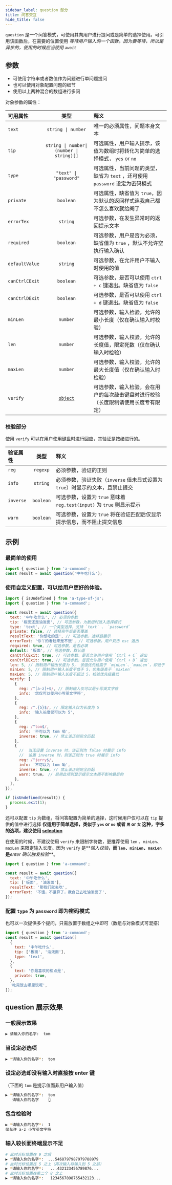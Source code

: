 ```yaml
---
sidebar_label: question 部分
title: 问答交互
hide_title: false
---
```


`question` 是一个问答模式，可使用其向用户进行提问或是简单的选择使用。可引用该函数后，在需要的位置使用
_等待用户输入的一个函数。因为要等待，所以是异步的，使用的时候应当使用 `await`_

## 参数

- 可使用字符串或者数值作为问题进行单问题提问
- 也可以使用对象配置问题的细节
- 使用以上两种混合的数组进行多问

对象参数的属性：

| 可用属性       |                   类型                    | 释义                                                                               |
| :------------- | :---------------------------------------: | :--------------------------------------------------------------------------------- |
| `text`         |            `string \| number`             | 唯一的必须属性，问题本身文本                                                       |
| `tip`          | `string \| number\| (number \| string)[]` | 可选属性，用户输入提示，该值为数组时将转化为简单的选择模式， `yes` or `no`         |
| `type`         |          `"text" \| "password"`           | 可选属性，当前问题的类型，缺省为 `text` ，还可使用 `password` 设定为密码模式       |
| `private`      |                 `boolean`                 | 可选属性，缺省值为 `true`，因为默认的返回样式连我自己都不怎么喜欢就给阉了          |
| `errorTex`     |                 `string`                  | 可选参数，在发生异常时的返回提示文本                                               |
| `required`     |                 `boolean`                 | 可选参数，用户是否为必须，缺省值为 `true` ，默认不允许空执行输入确认               |
| `defaultValue` |                 `string`                  | 可选参数，在允许用户不输入时使用的值                                               |
| `canCtrlCExit` |                 `boolean`                 | 可选参数，是否可以使用 `ctrl + c` 键退出。缺省值为 `false`                         |
| `canCtrlDExit` |                 `boolean`                 | 可选参数，是否可以使用 `ctrl + d` 键退出。缺省值为 `false`                         |
| `minLen`       |                 `number`                  | 可选参数，输入检验，允许的最小长度（仅在确认输入时校验）                           |
| `len`          |                 `number`                  | 可选参数，输入校验，允许的长度值，限定死数（仅在确认输入时检验）                   |
| `maxLen`       |                 `number`                  | 可选参数，输入校验，允许的最大长度值（仅在确认输入时检验）                         |
| `verify`       |           [`object`](#校验部分)           | 可选参数，输入检验，会在用户的每次敲击键盘时进行校验（长度限制请使用长度专有限定） |

### 校验部分

使用 `verify` 可以在用户使用键盘时进行回应，其验证是按绪进行的。

| 验证属性  |   类型    | 释义                                                                          |
| :-------- | :-------: | :---------------------------------------------------------------------------- |
| `reg`     | `regexp`  | 必须参数，验证的正则                                                          |
| `info`    | `string`  | 必须参数，验证失败（`inverse` 值未显式设置为 `true`）时显示的文本，且禁止提交 |
| `inverse` | `boolean` | 可选参数，设置为 `true` 意味着 `reg.test(input)` 为 `true` 则显示提示         |
| `warn`    | `boolean` | 可选参数，设置为 `true` 将在验证匹配后仅显示提示信息，而不阻止提交信息        |

## 示例

### 最简单的使用

```js
import { question } from 'a-command';
const result = await question('中午吃什么');
```

### 使用自定义配置，可以给用户更好的体验。

```js
import { isUndefined } from 'a-type-of-js';
import { question } from 'a-command';

const result = await question({
  text: '中午吃什么', // 必须的参数
  tip: '板面还是油泼面', // 可选参数，为数组时进入选择模式
  type: 'text', // 一个类型选择，支持 `text` 、 `password`
  private: false, // 选择完毕后是否覆盖
  resultText: '你想吃的是', // 可选参数，选择后展示
  errorText: '你丫的看起来是不饿', // 可选参数，用户双击 esc 退出
  required: true, // 可选参数，是否必填
  default: '板面', // 可选参数，默认值
  canCtrlCExit: true, // 可选参数，是否允许用户使用 `Ctrl + C` 退出
  canCtrlDExit: true, // 可选参数，是否允许用户使用 `Ctrl + D` 退出
  len: 5, // 限制用户输出长度为 5， 该值优先级高于 `minLen`、`maxLen`，却低于 `verify` 校验
  minLen: 5, // 限制用户输入长度不低于 5，优先级高于 `maxLen`
  maxLen: 5, // 限制用户输入长度不超过 5，校验优先级最低
  verify: [
    {
      reg: /^[a-z]+$/, // 限制输入仅可以是小写英文字符
      info: '您仅可以使用小写英文字符',
    },
    {
      reg: /^.{5}$/, // 限定输入仅为长度为 5
      info: '输入长度仅可以为 5',
    },
    {
      reg: /^tom$/,
      info: '不可以为 tom 呦',
      inverse: true, // 禁止该正则完全匹配
    },
    {
      //  当无设置 inverse 时，该正则为 false 时展示 info
      //  设置 inverse 时，则该正则为 true 时展示 info
      reg: /^jerry$/,
      info: '不可以为 tom 呦',
      inverse: true, // 禁止该正则完全匹配
      warn: true， // 启用此项则显示提示文本而不影响最后的
    },
  ],
});

if (isUndefined(result)) {
  process.exit(1);
}
```

还可以配置 `tip` 为数组，将问答配置为简单的选择，这时候用户仅可以在 `tip` 提供的值中进行选择 **仅适用于简单选择，类似于 `yes` or `no` 或者 `男` or `女` 这种，字多的选项，建议使用 [selection](./selection)**

在使用的时候，不建议使用 `verify` 来限制字符数，更推荐使用 `len` 、`minLen`、`maxLen` 来限定输入长度。因为 `verify` 是**_输入校验_**，而 `len`、`minLen`、`maxLen` 是**_enter 确认触发校验_**。

```js
import { question } from 'a-command';

const result = await question({
  text: '中午吃什么',
  tip: ['板面', '油泼面'],
  resultText: '那我们就去吃',
  errorText: '不饿，不饿算了，我自己去吃油泼面了',
});
```

### 配置 `type` 为 `password` 即为密码模式

也可以一次提供多个提问，只需放置于数组之中即可（数组与对象模式可混搭）

```js
import { question } from 'a-command';
const result = await question([
  {
    text: '中午吃什么',
    tip: ['板面', '油泼面'],
    type: 'text',
  },
  {
    text: '你最喜欢的甜点是',
    private: true,
  },
  '吃完饭去哪里玩呢',
]);
```

## question 展示效果

### 一般展示效果

```bash
▶︎ 请输入你的名字:  tom
```

### 当设定必选项

```bash
▶︎ *请输入你的名字*:  tom
```

### 设定必选却没有输入时直接按 enter 键

（下面的 `tom` 是提示值而非用户输入值）

```bash
▶︎ *请输入你的名字*:  tom
   请输入你的名字    👆
```

### 包含检验时

```bash
▶︎ *请输入你的名字*:  1
仅允许 a-z 小写英文字符
```

### 输入较长而终端显示不足

```bash
# 此时光标位置在 9 之后
▶︎ *请输入你的名字*:  ...5468797987979788979
# 此时光标位置在 5 之上（再次输入将输入到 5 之前）
▶︎ *请输入你的名字*:   ...432123456789876...
# 此时光标位置在第二个 8 之上
▶︎ *请输入你的名字*:   1234567898765432123...
```
